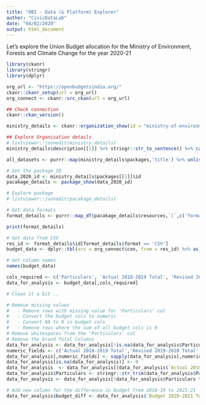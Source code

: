 ```yaml
---
title: "OBI - Data (& Platform) Explorer"
author: "CivicDataLab"
date: "04/02/2020"
output: html_document
---
```



Let's explore the Union Budget allocation for the Ministry of Environment, Forests and Climate Change for the year 2020-21

```r
library(ckanr)
library(stringr)
library(dplyr)
```

```r
org_url <- "https://openbudgetsindia.org/"
ckanr::ckanr_setup(url = org_url)
org_connect <- ckanr::src_ckan(url = org_url)

## Check connection
ckanr::ckan_version()
```

```r
ministry_details <- ckanr::organization_show(id = "ministry-of-environment-forests-and-climate-change",include_datasets = TRUE)

## Explore Organisation details
# listviewer::jsonedit(ministry_details)
ministry_details$description[[1]] %>% stringr::str_to_sentence() %>% cat()
```

```r
all_datasets <- purrr::map(ministry_details$packages,'title') %>% unlist()
```

```r

# Get the package ID
data_2020_id <- ministry_details$packages[[1]]$id
pacakage_details <- package_show(data_2020_id)

# Explore package
# listviewer::jsonedit(pacakage_details)

# Get data formats
format_details <- purrr::map_df(pacakage_details$resources,`[`,c('format','id'))

print(format_details)
```

```r
# Get data from CSV
res_id <- format_details$id[format_details$format == 'CSV']
budget_data <- dplyr::tbl(src = org_connect$con, from = res_id) %>% as_tibble(.)

# Get column names
names(budget_data)
```

```r
cols_required <- c('Particulars', 'Actual 2018-2019 Total', 'Revised 2019-2020 Total' ,'Budget 2020-2021 Total')
data_for_analysis <- budget_data[,cols_required]

# Clean it a bit .. 

# Remove missing values
#   - Remove rows with missing value for 'Particulars' col
#   - Convert the budget cols to numeric
#   - Convert NA to 0 in budget cols
#   - Remove rows where the sum of all budget cols is 0
# Remove whitespaces from the 'Particulars' col
# Remove the Grand Total Columns
data_for_analysis <- data_for_analysis[!is.na(data_for_analysis$Particulars),]
numeric_fields <- c('Actual 2018-2019 Total','Revised 2019-2020 Total','Budget 2020-2021 Total')
data_for_analysis[,numeric_fields] <- sapply(data_for_analysis[,numeric_fields], as.numeric)
data_for_analysis[is.na(data_for_analysis)] <- 0 
data_for_analysis  <- data_for_analysis[(data_for_analysis$`Actual 2018-2019 Total` + data_for_analysis$`Revised 2019-2020 Total` + data_for_analysis$`Budget 2020-2021 Total`) > 0,]
data_for_analysis$Particulars <- stringr::str_trim(data_for_analysis$Particulars)
data_for_analysis <- data_for_analysis[!data_for_analysis$Particulars %in% c('Grand Total'),]

# Add new column for the difference in budget from 2018-19 to 2021-21
data_for_analysis$budget_diff <- data_for_analysis$`Budget 2020-2021 Total` - data_for_analysis$`Actual 2018-2019 Total`
```

```r

```

